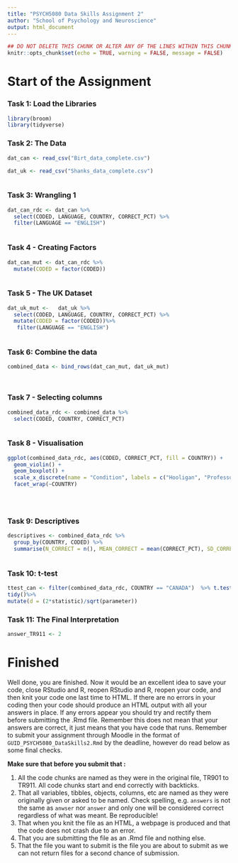 ```yaml
---
title: "PSYCH5080 Data Skills Assignment 2"
author: "School of Psychology and Neuroscience"
output: html_document
---
```


```r
## DO NOT DELETE THIS CHUNK OR ALTER ANY OF THE LINES WITHIN THIS CHUNK!
knitr::opts_chunk$set(echo = TRUE, warning = FALSE, message = FALSE)
```

# Start of the Assignment 


### Task 1: Load the Libraries

```r


library(broom)
library(tidyverse)


```



### Task 2: The Data

```r



dat_can <- read_csv("Birt_data_complete.csv")

dat_uk <- read_csv("Shanks_data_complete.csv")



```



### Task 3: Wrangling 1

```r



dat_can_rdc <- dat_can %>% 
  select(CODED, LANGUAGE, COUNTRY, CORRECT_PCT) %>% 
  filter(LANGUAGE == "ENGLISH")



```



### Task 4 - Creating Factors

```r



dat_can_mut <- dat_can_rdc %>%
  mutate(CODED = factor(CODED))



```



### Task 5 - The UK Dataset

```r



dat_uk_mut <-   dat_uk %>% 
  select(CODED, LANGUAGE, COUNTRY, CORRECT_PCT) %>% 
  mutate(CODED = factor(CODED))%>% 
   filter(LANGUAGE == "ENGLISH") 



```



### Task 6: Combine the data

```r



combined_data <- bind_rows(dat_can_mut, dat_uk_mut)




```



### Task 7 - Selecting columns

```r



combined_data_rdc <- combined_data %>% 
  select(CODED, COUNTRY, CORRECT_PCT)



```



### Task 8 - Visualisation

```r


ggplot(combined_data_rdc, aes(CODED, CORRECT_PCT, fill = COUNTRY)) + 
  geom_violin() + 
  geom_boxplot() + 
  scale_x_discrete(name = "Condition", labels = c("Hooligan", "Professor")) + 
  facet_wrap(~COUNTRY)





```



### Task 9: Descriptives

```r



descriptives <- combined_data_rdc %>%
  group_by(COUNTRY, CODED) %>% 
  summarise(N_CORRECT = n(), MEAN_CORRECT = mean(CORRECT_PCT), SD_CORRECT = sd(CORRECT_PCT))



```



### Task 10: t-test

```r


ttest_can <- filter(combined_data_rdc, COUNTRY == "CANADA")  %>% t.test(CORRECT_PCT ~ CODED, data = ., var.equal = FALSE, alternative = "two.sided") %>%
tidy()%>%
mutate(d = (2*statistic)/sqrt(parameter))


```



### Task 11: The Final Interpretation

```r


answer_TR911 <- 2


```

# Finished

Well done, you are finished. Now it would be an excellent idea to save your code, close RStudio and R, reopen RStudio and R, reopen your code, and then knit your code one last time to HTML. If there are no errors in your coding then your code should produce an HTML output with all your answers in place. If any errors appear you should try and rectify them before submitting the .Rmd file. Remember this does not mean that your answers are correct, it just means that you have code that runs. Remember to submit your assignment through Moodle in the format of `GUID_PSYCH5080_DataSkills2.Rmd` by the deadline, however do read below as some final checks.

**Make sure that before you submit that :**

1. All the code chunks are named as they were in the original file, TR901 to TR911. All code chunks start and end correctly with backticks.
2. That all variables, tibbles, objects, columns, etc are named as they were originally given or asked to be named. Check spelling, e.g. `answers` is not the same as `anwser` nor `answer` and only one will be considered correct regardless of what was meant. Be reproducible!
3. That when you knit the file as an HTML, a webpage is produced and that the code does not crash due to an error.
4. That you are submitting the file as an .Rmd file and nothing else.
5. That the file you want to submit is the file you are about to submit as we can not return files for a second chance of submission.
